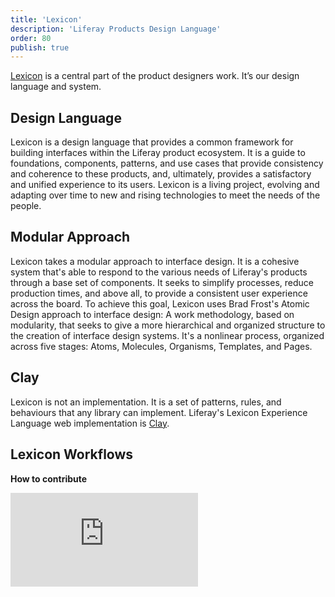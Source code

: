 ```yaml
---
title: 'Lexicon'
description: 'Liferay Products Design Language'
order: 80
publish: true
---
```



[Lexicon](/lexicon) is a central part of the product designers work. It’s our design language and system.

## Design Language

Lexicon is a design language that provides a common framework for building interfaces within the Liferay product ecosystem. It is a guide to foundations, components, patterns, and use cases that provide consistency and coherence to these products, and, ultimately, provides a satisfactory and unified experience to its users.
Lexicon is a living project, evolving and adapting over time to new and rising technologies to meet the needs of the people.

## Modular Approach

Lexicon takes a modular approach to interface design. It is a cohesive system that's able to respond to the various needs of Liferay's products through a base set of components. It seeks to simplify processes, reduce production times, and above all, to provide a consistent user experience across the board.
To achieve this goal, Lexicon uses Brad Frost's Atomic Design approach to interface design: A work methodology, based on modularity, that seeks to give a more hierarchical and organized structure to the creation of interface design systems. It's a nonlinear process, organized across five stages: Atoms, Molecules, Organisms, Templates, and Pages.


## Clay
Lexicon is not an implementation. It is a set of patterns, rules, and behaviours that any library can implement. Liferay's Lexicon Experience Language web implementation is [Clay](https://clayui.com/).


## Lexicon Workflows

**How to contribute**

<Embed variant='embed.slides' src="https://docs.google.com/presentation/d/e/2PACX-1vQg6keaD7zlUonkSYJNMJ7dF8Y8hA0QvnkrlIimtmpjNudUcEZo5qzCUGHC66EJeCWQRbwlDtPL0_3Z/embed?start=false&loop=false&delayms=3000" />